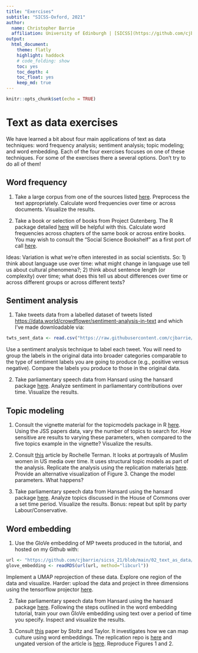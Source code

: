 ```yaml
---
title: "Exercises"
subtitle: "SICSS-Oxford, 2021"
author:
  name: Christopher Barrie
  affiliation: University of Edinburgh | [SICSS](https://github.com/cjbarrie/sicss_21)
output: 
  html_document:
    theme: flatly
    highlight: haddock
    # code_folding: show
    toc: yes
    toc_depth: 4
    toc_float: yes
    keep_md: true
---
```


```r
knitr::opts_chunk$set(echo = TRUE)
```

# Text as data exercises

We have learned a bit about four main applications of text as data techniques: word frequency analysis; sentiment analysis; topic modeling; and word embedding. Each of the four exercises focuses on one of these techniques. For some of the exercises there a several options. Don't try to do all of them!

## Word frequency

1. Take a large corpus from one of the sources listed [here](https://www.english-corpora.org/). Preprocess the text appropriately. Calculate word frequencies over time or across documents. Visualize the results.

2. Take a book or selection of books from Project Gutenberg. The R package detailed [here](https://cran.r-project.org/web/packages/gutenbergr/vignettes/intro.html) will be helpful with this. Calculate word frequencies across chapters of the same book or across entire books. You may wish to consult the "Social Science Bookshelf" as a first port of call [here](https://www.gutenberg.org/ebooks/bookshelves/search/?query=Anarchism%20%7C%20Crime%20Nonfiction%20.%20%7C%20Racism%20%7C%20Slavery%20%7C%20sociology%20.%20%7C%20Suffrage%20%7C%20Transportation).

Ideas: Variation is what we're often interested in as social scientists. So: 1) think about language use over time: what might change in language use tell us about cultural phenomena?; 2) think about sentence length (or complexity) over time; what does this tell us about differences over time or across different groups or across different texts?

## Sentiment analysis

1. Take tweets data from a labelled dataset of tweets listed [https://data.world/crowdflower/sentiment-analysis-in-text](https://data.world/crowdflower/sentiment-analysis-in-text) and which I've made downloadable via:

```r

twts_sent_data <- read.csv("https://raw.githubusercontent.com/cjbarrie/sicss_21/main/02_text_as_data/exercises_data/text_emotion.csv")

```

Use a sentiment analysis technique to label each tweet. You will need to group the labels in the original data into broader categories comparable to the type of sentiment labels you are going to produce (e.g., positive versus negative). Compare the labels you produce to those in the original data. 

2. Take parliamentary speech data from Hansard using the hansard package [here](https://cran.r-project.org/web/packages/hansard/index.html). Analyze sentiment in parliamentary contributions over time. Visualize the results.

## Topic modeling

1. Consult the vignette material for the topicmodels package in R [here](https://cran.r-project.org/web/packages/topicmodels/vignettes/topicmodels.pdf). Using the JSS papers data, vary the number of topics to search for. How sensitive are results to varying these parameters, when compared to the five topics example in the vignette? Visualize the results.

2. Consult [this](https://academic.oup.com/isq/article/61/3/489/4609692#106939098) article by Rochelle Terman. It looks at portrayals of Muslim women in US media over time. It uses structural topic models as part of the analysis. Replicate the analysis using the replication materials [here](https://github.com/rochelleterman/worlds-women). Provide an alternative visualization of Figure 3. Change the model parameters. What happens?

3. Take parliamentary speech data from Hansard using the hansard package [here](https://cran.r-project.org/web/packages/hansard/index.html). Analyze topics discussed in the House of Commons over a set time period. Visualize the results. Bonus: repeat but split by party Labour/Conservative.

## Word embedding

1. Use the GloVe embedding of MP tweets produced in the tutorial, and hosted on my Github with:

```r

url <- "https://github.com/cjbarrie/sicss_21/blob/main/02_text_as_data/04-word-embed/data/local_glove.rds?raw=true"
glove_embedding <- readRDS(url(url, method="libcurl"))

```

Implement a UMAP reprojection of these data. Explore one region of the data and visualize. Harder: upload the data and project in three dimensions using the tensorflow projector [here](http://projector.tensorflow.org/).

2. Take parliamentary speech data from Hansard using the hansard package [here](https://cran.r-project.org/web/packages/hansard/index.html). Following the steps outlined in the word embedding tutorial, train your own GloVe embedding using text over a period of time you specify. Inspect and visualize the results.

3. Consult [this](https://www.sciencedirect.com/science/article/pii/S0304422X21000504#sec0023) paper by Stoltz and Taylor. It investigates how we can map culture using word embeddings. The replication repo is [here](https://github.com/dustinstoltz/cartography_poetics) and ungated version of the article is [here](https://osf.io/preprints/socarxiv/5djcn/). Reproduce Figures 1 and 2. 